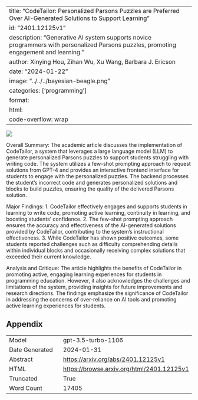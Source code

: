 
---
title: "CodeTailor: Personalized Parsons Puzzles are Preferred Over AI-Generated Solutions to Support Learning"
id: "2401.12125v1"
description: "Generative AI system  supports novice programmers with personalized Parsons puzzles, promoting engagement and learning."
author: Xinying Hou, Zihan Wu, Xu Wang, Barbara J. Ericson
date: "2024-01-22"
image: "../../../bayesian-beagle.png"
categories: ['programming']
format:
  html:
    code-overflow: wrap
---

![](None)

Overall Summary:
The academic article discusses the implementation of CodeTailor, a system that leverages a large language model (LLM) to generate personalized Parsons puzzles to support students struggling with writing code. The system utilizes a few-shot prompting approach to request solutions from GPT-4 and provides an interactive frontend interface for students to engage with the personalized puzzles. The backend processes the student’s incorrect code and generates personalized solutions and blocks to build puzzles, ensuring the quality of the delivered Parsons solution.

Major Findings:
1. CodeTailor effectively engages and supports students in learning to write code, promoting active learning, continuity in learning, and boosting students' confidence.
2. The few-shot prompting approach ensures the accuracy and effectiveness of the AI-generated solutions provided by CodeTailor, contributing to the system's instructional effectiveness.
3. While CodeTailor has shown positive outcomes, some students reported challenges such as difficulty comprehending details within individual blocks and occasionally receiving complex solutions that exceeded their current knowledge.

Analysis and Critique:
The article highlights the benefits of CodeTailor in promoting active, engaging learning experiences for students in programming education. However, it also acknowledges the challenges and limitations of the system, providing insights for future improvements and research directions. The findings emphasize the significance of CodeTailor in addressing the concerns of over-reliance on AI tools and promoting active learning experiences for students.

## Appendix

|          |          |
|----------|----------|
| Model     | gpt-3.5-turbo-1106       |
| Date Generated     | 2024-01-31       |
| Abstract | [https://arxiv.org/abs/2401.12125v1](https://arxiv.org/abs/2401.12125v1)        |
| HTML     | [https://browse.arxiv.org/html/2401.12125v1](https://browse.arxiv.org/html/2401.12125v1)       |
| Truncated       | True       |
| Word Count       | 17405       |